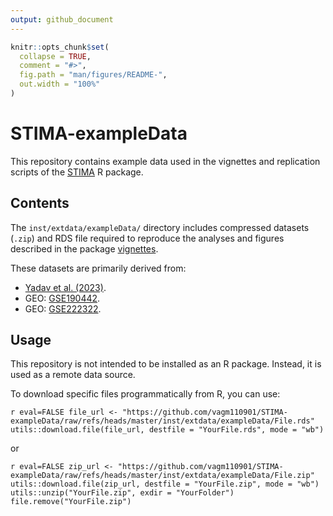 ```yaml
---
output: github_document
---
```


```r
knitr::opts_chunk$set(
  collapse = TRUE,
  comment = "#>",
  fig.path = "man/figures/README-",
  out.width = "100%"
)
```

# STIMA-exampleData

This repository contains example data used in the vignettes and replication scripts of the [STIMA](https://github.com/vagm110901/STIMA) R package.

## Contents

The `inst/extdata/exampleData/` directory includes compressed datasets (`.zip`) and RDS file  required to reproduce 
the analyses and figures described in the package [vignettes](https://github.com/vagm110901/STIMA/tree/master/vignettes).

These datasets are primarily derived from:

- [Yadav et al. (2023)](https://doi.org/10.1016/j.neuron.2023.01.007). 
- GEO: [GSE190442](http://www.ncbi.nlm.nih.gov/geo/query/acc.cgi?acc=GSE190442). 
- GEO: [GSE222322](http://www.ncbi.nlm.nih.gov/geo/query/acc.cgi?acc=GSE222322).

## Usage

This repository is not intended to be installed as an R package. Instead, it is used as a remote data source.

To download specific files programmatically from R, you can use:

```r eval=FALSE
file_url <- "https://github.com/vagm110901/STIMA-exampleData/raw/refs/heads/master/inst/extdata/exampleData/File.rds"
utils::download.file(file_url, destfile = "YourFile.rds", mode = "wb")
```

or 

```r eval=FALSE
zip_url <- "https://github.com/vagm110901/STIMA-exampleData/raw/refs/heads/master/inst/extdata/exampleData/File.zip"
utils::download.file(zip_url, destfile = "YourFile.zip", mode = "wb")
utils::unzip("YourFile.zip", exdir = "YourFolder")
file.remove("YourFile.zip")
``` 
